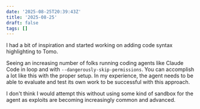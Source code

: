 ```yaml
---
date: '2025-08-25T20:39:43Z'
title: '2025-08-25'
draft: false
tags: []
---
```

I had a bit of inspiration and started working on adding code syntax highlighting to Tomo.

Seeing an increasing number of folks running coding agents like Claude Code in loop and with `--dangerously-skip-permissions`.
You can accomplish a lot like this with the proper setup.
In my experience, the agent needs to be able to evaluate and test its own work to be successful with this approach.

I don't think I would attempt this without using some kind of sandbox for the agent as exploits are becoming increasingly common and advanced.

